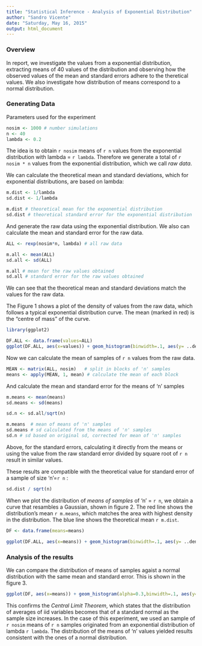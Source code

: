 ---
title: "Statistical Inference - Analysis of Exponential Distribution"
author: "Sandro Vicente"
date: "Saturday, May 16, 2015"
output: html_document
---
### Overview

In report, we investigate the values from a exponential distribution, extracting means of 40 values of the distribution and observing how the observed values of the mean and standard errors adhere to the theretical values. We also investigate how distribution of means correspond to a normal distribution.

### Generating Data

Parameters used for the experiment

```{r}
nosim <- 1000 # number simulations
n <- 40
lambda <- 0.2 
```

The idea is to obtain `r nosim` means of `r n` values from the exponential distribution with lambda = `r lambda`. 
Therefore we generate a total of `r nosim * n` values from the exponential distribution, which we call *raw data*.

We can calculate the theoretical mean and standard deviations, which for exponential distributions, are based on lambda: 

```{r}
m.dist <- 1/lambda
sd.dist <- 1/lambda

m.dist # theoretical mean for the exponential distribution 
sd.dist # theoretical standard error for the exponential distribution
```

And generate the raw data using the exponential distribution. 
We also can calculate the mean and standard error for the raw data.

```{r}
ALL <- rexp(nosim*n, lambda) # all raw data

m.all <- mean(ALL)
sd.all <- sd(ALL)

m.all # mean for the raw values obtained
sd.all # standard error for the raw values obtained
```

We can see that the theoretical mean and standard deviations match the values for the raw data.

The Figure 1 shows a plot of the density of values from the raw data, which follows a typical exponential distribution curve.
The mean (marked in red) is the "centre of mass" of the curve.

```{r}
library(ggplot2)

DF.ALL <- data.frame(values=ALL)
ggplot(DF.ALL, aes(x=values)) + geom_histogram(binwidth=.1, aes(y= ..density..)) + xlim(0, 35) + xlab("All values") + ggtitle("Figure 1 - Density of raw samples") + geom_vline(aes(xintercept=5), colour="red")
```

Now we can calculate the mean of samples of `r n` values from the raw data. 

```{r}
MEAN <- matrix(ALL, nosim)   # split in blocks of 'n' samples
means <- apply(MEAN, 1, mean) # calculate the mean of each block
```


And calculate the mean and standard error for the means of 'n' samples
```{r}

m.means <- mean(means) 
sd.means <- sd(means) 

sd.n <- sd.all/sqrt(n) 

m.means  # mean of means of 'n' samples
sd.means # sd calculated from the means of 'n' samples
sd.n # sd based on original sd, corrected for mean of 'n' samples
```
Above, for the standard errors, calculating it directly from the means or using the value from the raw standard error divided by square root of `r n` result in similar values.

These results are compatible with the theoretical value for standard error of a sample of size 'n'=`r n` :
```{r}
sd.dist / sqrt(n) 
```

When we plot the distribution of *means of samples* of 'n' = `r n`, we obtain a curve that resambles a Gaussian, shown in figure 2. 
The red line shows the distribution's mean `r m.means`, which matches the area with highest density in the distribution. The blue line shows the theoretical mean `r m.dist`.

```{r}
DF <- data.frame(means=means)

ggplot(DF.ALL, aes(x=means)) + geom_histogram(binwidth=.1, aes(y= ..density..)) + ggtitle("Figure 2 - Density of means of 'n' samples") + geom_vline(aes(xintercept=m.means), colour="red") + geom_vline(aes(xintercept=m.dist), colour="blue")

```

### Analysis of the results

We can compare the distribution of means of samples agaist a normal distribution with the same mean and standard error. This is shown in the figure 3.

```{r}

ggplot(DF, aes(x=means)) + geom_histogram(alpha=0.3,binwidth=.1, aes(y= ..density..)) + stat_function(fun=dnorm, args=list(mean=m.means, sd=sd.means)) + ggtitle("Figure 3 - Means of 'n' samples against normal distribution ") 
```

This confirms the *Central Limit Theorem*, which states that the distribution of averages of iid variables becomes that of a standard normal as the sample size increases. 
In the case of this experiment, we used an sample of `r nosim` means of `r n` samples originated from an exponential distribution of lambda `r lambda`. The distribution of the means of 'n' values yielded results consistent with the ones of a normal distribution.

